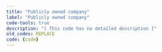 ```yaml
---
title: "Publicly owned company"
label: "Publicly owned company"
code-tools: true
description: "[ This code has no detailed description ]"
old_codes: REPLACE
code: {code}
---
```

